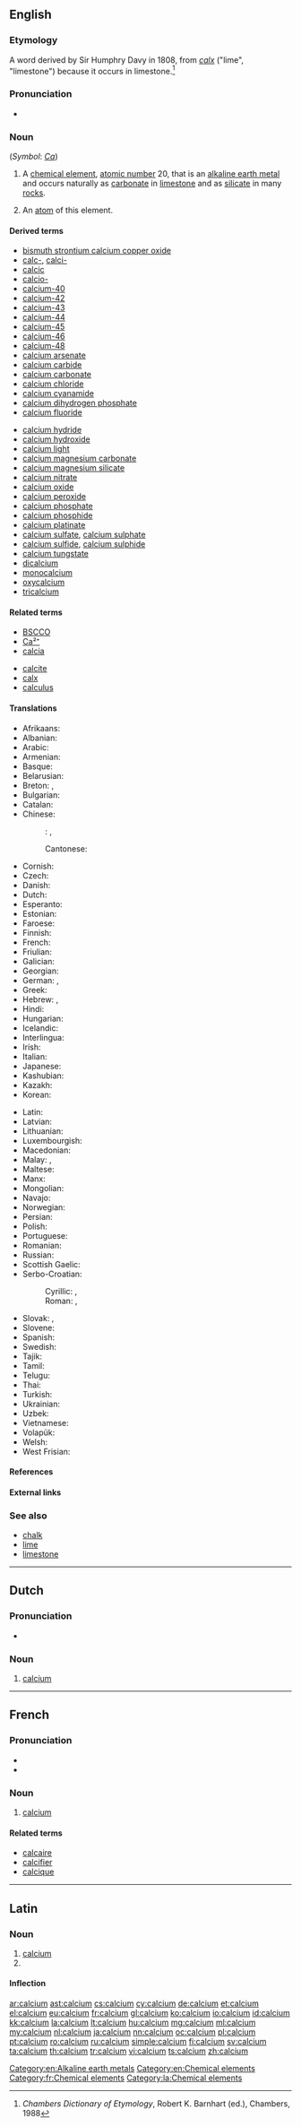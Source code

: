 ==English==

{{elements|Ca|potassium|K|scandium|Sc}}

===Etymology===
A {{etyl|NL.|en}} word derived by Sir Humphry Davy in 1808, from {{etyl|la|en}} ''[[calx]]'' ("lime", "limestone") because it occurs in limestone.<ref>''Chambers Dictionary of Etymology'', Robert K. Barnhart (ed.), Chambers, 1988</ref>

===Pronunciation===
* {{audio|en-us-calcium.ogg|Audio (US)}}

===Noun===
{{wikipedia}}
{{en-noun|~}} (''Symbol'': ''[[Ca]]'')

# A [[chemical element]], [[atomic number]] 20, that is an [[alkaline earth metal]] and occurs naturally as [[carbonate]] in [[limestone]] and as [[silicate]] in many [[rock]]s.
# {{context|countable|lang=en}} An [[atom]] of this element.

====Derived terms====
{{der-top}}
* [[bismuth strontium calcium copper oxide]]
* [[calc-]], [[calci-]]
* [[calcic]]
* [[calcio-]]
* [[calcium-40]]
* [[calcium-42]]
* [[calcium-43]]
* [[calcium-44]]
* [[calcium-45]]
* [[calcium-46]]
* [[calcium-48]]
* [[calcium arsenate]]
* [[calcium carbide]]
* [[calcium carbonate]]
* [[calcium chloride]]
* [[calcium cyanamide]]
* [[calcium dihydrogen phosphate]]
* [[calcium fluoride]]
{{der-mid}}
* [[calcium hydride]]
* [[calcium hydroxide]]
* [[calcium light]]
* [[calcium magnesium carbonate]]
* [[calcium magnesium silicate]]
* [[calcium nitrate]]
* [[calcium oxide]]
* [[calcium peroxide]]
* [[calcium phosphate]]
* [[calcium phosphide]]
* [[calcium platinate]]
* [[calcium sulfate]], [[calcium sulphate]]
* [[calcium sulfide]], [[calcium sulphide]]
* [[calcium tungstate]]
* [[dicalcium]]
* [[monocalcium]]
* [[oxycalcium]]
* [[tricalcium]]
{{der-bottom}}

====Related terms====
{{rel-top}}
* [[BSCCO]]
* [[Ca²⁺]]
* [[calcia]]
{{rel-mid}}
* [[calcite]]
* [[calx]]
* [[calculus]]
{{rel-bottom}}

====Translations====
{{trans-top|chemical element of atomic number 20}}
* Afrikaans: {{t-|af|kalsium}}
* Albanian: {{t+|sq|kalcium}}
* Arabic: {{t-|ar|كلسيوم|tr=kálsiyum|m}}
* Armenian: {{t-|hy|կալցիում|tr=kalcʿium}}
* Basque: {{t+|eu|kaltzio}}
* Belarusian: {{t-|be|кальцый|m|tr=kál'tsyj|sc=Cyrl}}
* Breton: {{t-|br|kalsiom}}, {{t-|br|kalkiom|m}}
* Bulgarian: {{t+|bg|калций|m|tr=káltsij}}
* Catalan: {{t+|ca|calci}}
* Chinese:
*: {{ttbc|cmn}}: {{t|cmn|鈣|sc=Hani}}, {{t|cmn|钙|tr=gài|sc=Hani}} <!-- was "Chinese"; please verify correctness, check script variant (|sc=Hant or |sc=Hans; see [[Template:t/documentation]]) -->
*: Cantonese: {{t-|yue|鈣|tr=koi3|sc=Hani}}
* Cornish: {{t-|kw|calcyum}}
* Czech: {{t+|cs|vápník}}
* Danish: {{t-|da|kalcium}}
* Dutch: {{t+|nl|calcium|n}}
* Esperanto: {{t+|eo|kalcio}}
* Estonian: {{t-|et|kaltsium}}
* Faroese: {{t-|fo|kalsium}}
* Finnish: {{t+|fi|kalsium}}
* French: {{t+|fr|calcium|m}}
* Friulian: {{tø|fur|calci}}
* Galician: {{t+|gl|calcio}}
* Georgian: {{t-|ka|კალციუმი|tr=kalts'iumi|sc=Geor}}
* German: {{t+|de|Kalzium|n}}, {{t+|de|Calcium|n}}
* Greek: {{t+|el|ασβέστιο|n|tr=asvéstio}}
* Hebrew: {{t+|he|סידן|tr=sidán}}, {{t-|he|קלציום|tr=qáltzium}}
* Hindi: {{t-|hi|चूर्णातु|tr=choornaatu|sc=Deva}}
* Hungarian: {{t+|hu|kalcium}}
* Icelandic: {{t+|is|kalsín}}
* Interlingua: {{t-|ia|calcium}}
* Irish: {{t+|ga|cailciam}}
* Italian: {{t+|it|calcio|m}}
* Japanese: {{t+|ja|カルシウム|tr=karushiumu}}
* Kashubian: {{t-|csb|kalcéń}}
* Kazakh: {{t-|kk|кальций|tr=kal'tsij|sc=Cyrl}}
* Korean: {{t+|ko|칼슘|tr=kalsyum|sc=Kore}}
{{trans-mid}}
* Latin: {{t+|la|calcium|n}}
* Latvian: {{t-|lv|kalcijs}}
* Lithuanian: {{t+|lt|kalcis}}
* Luxembourgish: {{t-|lb|Kalzium}}
* Macedonian: {{t-|mk|калциум|m|tr=káltsium|sc=Cyrl}}
* Malay: {{t-|ms|kalsium}}, {{t-|ms|zat kapur}}
* Maltese: {{t-|mt|kalċju}}
* Manx: {{t-|gv|kelkium}}
* Mongolian: {{t-|mn|кальци|tr=kal'tsi|sc=Cyrl}}
* Navajo: {{tø|nv|káálsiiyin}}
* Norwegian: {{t+|no|kalsium}}
* Persian: {{t+|fa|کلسیم|tr=kalsiom}}
* Polish: {{t+|pl|wapń|m}}
* Portuguese: {{t+|pt|cálcio|m}}
* Romanian: {{t+|ro|calciu|n}}
* Russian: {{t+|ru|кальций|m|tr=kál’cij}}
* Scottish Gaelic: {{t-|gd|cailceam|m}}
* Serbo-Croatian:
*: Cyrillic: {{t-|sh|калциjум|m}}, {{t-|sh|калциj|m}}
*: Roman: {{t-|sh|kalcijum}}, {{t-|sh|kalcij}}
* Slovak: {{t-|sk|vápník}}, {{t-|sk|vápnik}}
* Slovene: {{t+|sl|kalcij}}
* Spanish: {{t+|es|calcio|m}}
* Swedish: {{t+|sv|kalcium|n}}
* Tajik: {{t-|tg|калсий|tr=kalci'}}
* Tamil: {{t-|ta|சுண்ணியம்|tr=chuNNiyam|sc=Taml}}
* Telugu: {{t+|te|సున్నము|tr=sunnamu|sc=Telu}}
* Thai: {{t-|th|แคลเซียม|tr=khælsiam|sc=Thai}}
* Turkish: {{t+|tr|kalsiyum}}
* Ukrainian: {{t-|uk|кальцiй|m|tr=kál'tsij|sc=Cyrl}}
* Uzbek: {{qualifier|kal'tsiy}} {{t-|uz|кальций}}
* Vietnamese: {{t-|vi|canxi}}
* Volapük: {{t+|vo|kalsin}}
* Welsh: {{t+|cy|calsiwm}}
* West Frisian: {{t-|fy|kalsium}}
{{trans-bottom}}

====References====
<references/>

====External links====
{{Wikisource1911Enc|Calcium}}

===See also===
* [[chalk]]
* [[lime]]
* [[limestone]]

[[Category:en:Alkaline earth metals]]
[[Category:en:Chemical elements]]

----

==Dutch==
{{wikipedia|lang=nl}}
{{elements|Ca|kalium|K|scandium|Sc|lang=nl}}

===Pronunciation===
* {{audio|Nl-calcium.ogg|Audio}}

===Noun===
{{nl-noun|n|-|-}}

# [[#English|calcium]]

----

==French==
{{wikipedia|lang=fr}}

===Pronunciation===
* {{IPA|/kal.sjɔm/|lang=fr}}
* {{audio|Fr-calcium.ogg|Audio}}

===Noun===
{{fr-noun|m|-}}

# [[calcium#English|calcium]]

====Related terms====
* [[calcaire]]
* [[calcifier]]
* [[calcique]]

[[Category:fr:Chemical elements]]

----

==Latin==
{{wikipedia|lang=la}}

===Noun===
{{la-noun|calcium|calcii|calciī|n|second}}

# [[#English|calcium]]
# {{inflection of|calx||gen|p|lang=la}}

====Inflection====
{{la-decl-2nd-N|calci}}

[[Category:la:Chemical elements]]

[[ar:calcium]]
[[ast:calcium]]
[[cs:calcium]]
[[cy:calcium]]
[[de:calcium]]
[[et:calcium]]
[[el:calcium]]
[[eu:calcium]]
[[fr:calcium]]
[[gl:calcium]]
[[ko:calcium]]
[[io:calcium]]
[[id:calcium]]
[[kk:calcium]]
[[la:calcium]]
[[lt:calcium]]
[[hu:calcium]]
[[mg:calcium]]
[[ml:calcium]]
[[my:calcium]]
[[nl:calcium]]
[[ja:calcium]]
[[nn:calcium]]
[[oc:calcium]]
[[pl:calcium]]
[[pt:calcium]]
[[ro:calcium]]
[[ru:calcium]]
[[simple:calcium]]
[[fi:calcium]]
[[sv:calcium]]
[[ta:calcium]]
[[th:calcium]]
[[tr:calcium]]
[[vi:calcium]]
[[ts:calcium]]
[[zh:calcium]]